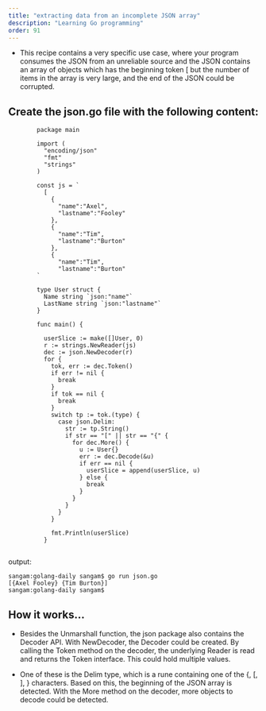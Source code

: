 ```yaml
---
title: "extracting data from an incomplete JSON array"
description: "Learning Go programming"
order: 91
---
```




- This recipe contains a very specific use case, where your program consumes the JSON from an unreliable source and the JSON contains an array of objects which has the beginning token 
[ but the number of items in the array is very large, and the end of the JSON could be corrupted.

## Create the json.go file with the following content:
```
        package main

        import (
          "encoding/json"
          "fmt"
          "strings"
        )

        const js = `
          [
            {
              "name":"Axel",
              "lastname":"Fooley"
            },
            {
              "name":"Tim",
              "lastname":"Burton"
            },
            {
              "name":"Tim",
              "lastname":"Burton"
        `

        type User struct {
          Name string `json:"name"`
          LastName string `json:"lastname"`
        }

        func main() {

          userSlice := make([]User, 0)
          r := strings.NewReader(js)
          dec := json.NewDecoder(r)
          for {
            tok, err := dec.Token()
            if err != nil {
              break
            }
            if tok == nil {
              break
            }
            switch tp := tok.(type) {
              case json.Delim:
                str := tp.String()
                if str == "[" || str == "{" {
                  for dec.More() {
                    u := User{}
                    err := dec.Decode(&u)
                    if err == nil {
                      userSlice = append(userSlice, u)
                    } else {
                      break
                    }
                  }
                }
              }
            }

            fmt.Println(userSlice)
          }


```
output:
```
sangam:golang-daily sangam$ go run json.go
[{Axel Fooley} {Tim Burton}]
sangam:golang-daily sangam$ 

```

## How it works...

- Besides the Unmarshall function, the json package also contains the Decoder API. With NewDecoder, the Decoder could be created. By calling the Token method on the decoder, the underlying Reader is read and returns the Token interface. This could hold multiple values.

- One of these is the Delim type, which is a rune containing one of the {, [, ], } characters. Based on this, the beginning of the JSON array is detected. With the More method on the decoder, more objects to decode could be detected.

